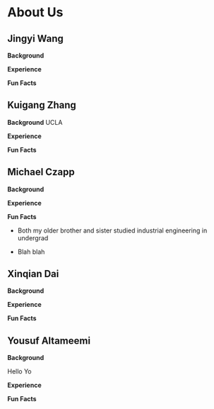 # About Us

## Jingyi Wang

**Background**

**Experience**

**Fun Facts**

## Kuigang Zhang

**Background** UCLA

**Experience**

**Fun Facts**

## Michael Czapp

**Background**

**Experience**

**Fun Facts**

-   Both my older brother and sister studied industrial engineering in undergrad

-   Blah blah

## Xinqian Dai

**Background**

**Experience**

**Fun Facts**

## Yousuf Altameemi

**Background** 

Hello Yo 

**Experience**

**Fun Facts**
